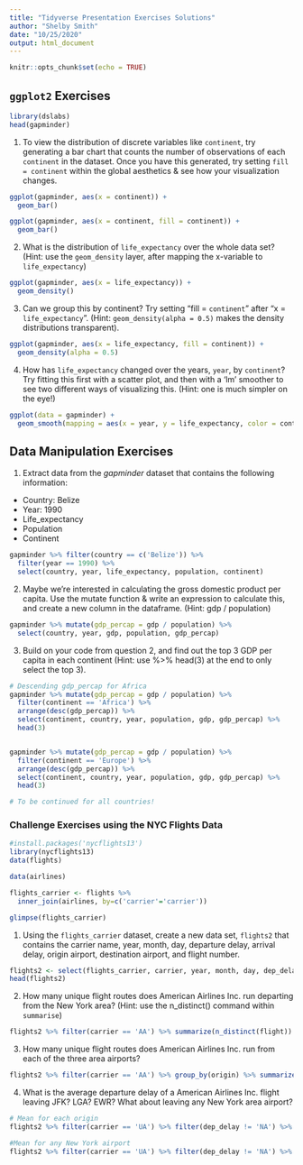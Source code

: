 ```yaml
---
title: "Tidyverse Presentation Exercises Solutions"
author: "Shelby Smith"
date: "10/25/2020"
output: html_document
---
```


```r
knitr::opts_chunk$set(echo = TRUE)
```

## `ggplot2` Exercises

```r
library(dslabs)
head(gapminder)
```


1. To view the distribution of discrete variables like `continent`, try generating a bar chart that counts the number of observations of each `continent` in the dataset. Once you have this generated, try setting `fill = continent` within the global aesthetics & see how your visualization changes.

```r
ggplot(gapminder, aes(x = continent)) +
  geom_bar()
```

```r
ggplot(gapminder, aes(x = continent, fill = continent)) +
  geom_bar()
```

2. What is the distribution of `life_expectancy` over the whole data set? (Hint: use the `geom_density` layer, after mapping the x-variable to  `life_expectancy`)

```r
ggplot(gapminder, aes(x = life_expectancy)) +
  geom_density()
```

3. Can we group this by continent? Try setting "fill = `continent`" after "x = `life_expectancy`". (Hint: `geom_density(alpha = 0.5)` makes the density distributions transparent). 

```r
ggplot(gapminder, aes(x = life_expectancy, fill = continent)) +
  geom_density(alpha = 0.5)
```

4. How has `life_expectancy` changed over the years, `year`, by `continent`? Try fitting this first with a scatter plot, and then with a 'lm' smoother to see two different ways of visualizing this. (Hint: one is much simpler on the eye!)

```r
ggplot(data = gapminder) +
  geom_smooth(mapping = aes(x = year, y = life_expectancy, color = continent), method = 'lm')
```

## Data Manipulation Exercises

1. Extract data from the *gapminder* dataset that contains the following information:
- Country: Belize
- Year: 1990
- Life_expectancy
- Population
- Continent


```r
gapminder %>% filter(country == c('Belize')) %>%
  filter(year == 1990) %>%
  select(country, year, life_expectancy, population, continent)

```

2. Maybe we're interested in calculating the gross domestic product per capita. Use the mutate function & write an expression to calculate this, and create a new column in the dataframe. (Hint: gdp / population)
```r
gapminder %>% mutate(gdp_percap = gdp / population) %>%
  select(country, year, gdp, population, gdp_percap)
```

3. Build on your code from question 2, and find out the top 3 GDP per capita in each continent
(Hint: use %>% head(3) at the end to only select the top 3). 
```r
# Descending gdp_percap for Africa
gapminder %>% mutate(gdp_percap = gdp / population) %>%
  filter(continent == 'Africa') %>%
  arrange(desc(gdp_percap)) %>% 
  select(continent, country, year, population, gdp, gdp_percap) %>% 
  head(3)


gapminder %>% mutate(gdp_percap = gdp / population) %>%
  filter(continent == 'Europe') %>%
  arrange(desc(gdp_percap)) %>% 
  select(continent, country, year, population, gdp, gdp_percap) %>% 
  head(3)

# To be continued for all countries!
```

### Challenge Exercises using the NYC Flights Data
  
```r
#install.packages('nycflights13')
library(nycflights13)
data(flights)

data(airlines)

flights_carrier <- flights %>%
  inner_join(airlines, by=c('carrier'='carrier'))

glimpse(flights_carrier)
```

1. Using the `flights_carrier` dataset, create a new data set, `flights2` that contains the carrier name, year, month, day, departure delay, arrival delay, origin airport, destination airport, and flight number.

```r
flights2 <- select(flights_carrier, carrier, year, month, day, dep_delay, arr_delay, origin, dest, flight)
head(flights2)
```


2. How many unique flight routes does American Airlines Inc. run departing from the New York area? (Hint: use the n_distinct() command within `summarise`)

```r
flights2 %>% filter(carrier == 'AA') %>% summarize(n_distinct(flight))
```


3. How many unique flight routes does American Airlines Inc. run from each of the three area airports?

```r
flights2 %>% filter(carrier == 'AA') %>% group_by(origin) %>% summarize(n_distinct(flight))
```


4. What is the average departure delay of a American Airlines Inc. flight leaving JFK? LGA? EWR? What about leaving any New York area airport?

```r
# Mean for each origin
flights2 %>% filter(carrier == 'UA') %>% filter(dep_delay != 'NA') %>% group_by(origin) %>% summarize(mean=mean(dep_delay))

#Mean for any New York airport
flights2 %>% filter(carrier == 'UA') %>% filter(dep_delay != 'NA') %>% summarize(mean=mean(dep_delay))
```

